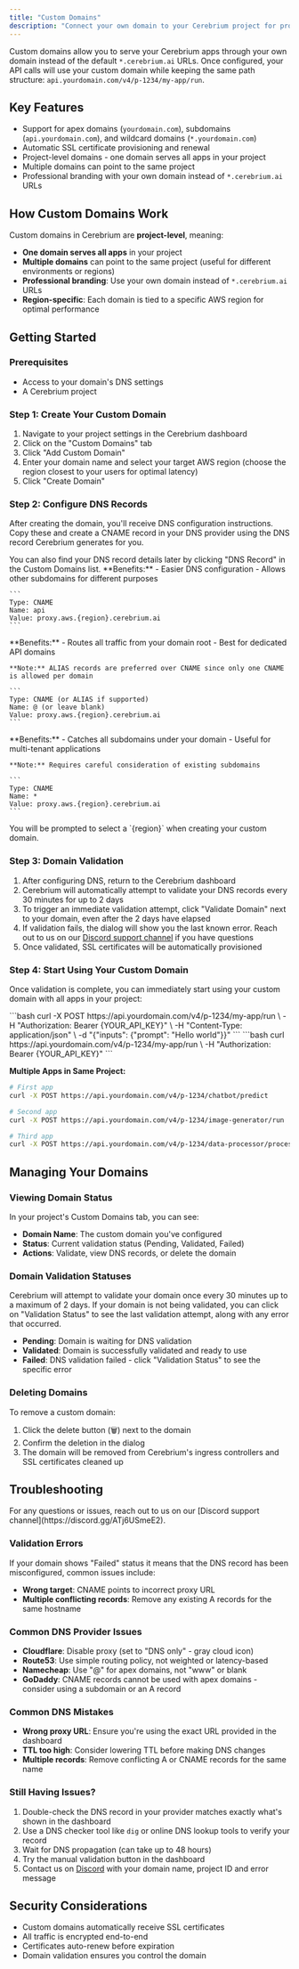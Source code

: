 ```yaml
---
title: "Custom Domains"
description: "Connect your own domain to your Cerebrium project for professional, branded API endpoints"
---
```


Custom domains allow you to serve your Cerebrium apps through your own domain instead of the default `*.cerebrium.ai` URLs. Once configured, your API calls will use your custom domain while keeping the same path structure: `api.yourdomain.com/v4/p-1234/my-app/run`.

## Key Features

- Support for apex domains (`yourdomain.com`), subdomains (`api.yourdomain.com`), and wildcard domains (`*.yourdomain.com`)
- Automatic SSL certificate provisioning and renewal
- Project-level domains - one domain serves all apps in your project
- Multiple domains can point to the same project
- Professional branding with your own domain instead of `*.cerebrium.ai` URLs

## How Custom Domains Work

Custom domains in Cerebrium are **project-level**, meaning:

- **One domain serves all apps** in your project
- **Multiple domains** can point to the same project (useful for different environments or regions)
- **Professional branding**: Use your own domain instead of `*.cerebrium.ai` URLs
- **Region-specific**: Each domain is tied to a specific AWS region for optimal performance

## Getting Started

### Prerequisites

- Access to your domain's DNS settings
- A Cerebrium project

### Step 1: Create Your Custom Domain

1. Navigate to your project settings in the Cerebrium dashboard
2. Click on the "Custom Domains" tab
3. Click "Add Custom Domain"
4. Enter your domain name and select your target AWS region (choose the region closest to your users for optimal latency)
5. Click "Create Domain"

### Step 2: Configure DNS Records

After creating the domain, you'll receive DNS configuration instructions. Copy these and create a CNAME record in your DNS provider using the DNS record Cerebrium generates for you.

<Note>
  You can also find your DNS record details later by clicking "DNS Record" in
  the Custom Domains list.
</Note>

<Tabs>
  <Tab title="Subdomains (Recommended)">
    **Benefits:**
    - Easier DNS configuration
    - Allows other subdomains for different purposes

    ```
    Type: CNAME
    Name: api
    Value: proxy.aws.{region}.cerebrium.ai
    ```
  </Tab>

  <Tab title="Apex Domains">
    **Benefits:**
    - Routes all traffic from your domain root
    - Best for dedicated API domains

    **Note:** ALIAS records are preferred over CNAME since only one CNAME is allowed per domain

    ```
    Type: CNAME (or ALIAS if supported)
    Name: @ (or leave blank)
    Value: proxy.aws.{region}.cerebrium.ai
    ```
  </Tab>

  <Tab title="Wildcard Domains">
    **Benefits:**
    - Catches all subdomains under your domain
    - Useful for multi-tenant applications

    **Note:** Requires careful consideration of existing subdomains

    ```
    Type: CNAME
    Name: *
    Value: proxy.aws.{region}.cerebrium.ai
    ```
  </Tab>
</Tabs>

<Note>
  You will be prompted to select a `{region}` when creating your custom
  domain.
</Note>

### Step 3: Domain Validation

1. After configuring DNS, return to the Cerebrium dashboard
2. Cerebrium will automatically attempt to validate your DNS records every 30 minutes for up to 2 days
3. To trigger an immediate validation attempt, click "Validate Domain" next to your domain, even after the 2 days have elapsed
4. If validation fails, the dialog will show you the last known error. Reach out to us on our [Discord support channel](https://discord.gg/ATj6USmeE2) if you have questions
5. Once validated, SSL certificates will be automatically provisioned

### Step 4: Start Using Your Custom Domain

Once validation is complete, you can immediately start using your custom domain with all apps in your project:

<Tabs>
  <Tab title="POST Request">
    ```bash
    curl -X POST https://api.yourdomain.com/v4/p-1234/my-app/run \
      -H "Authorization: Bearer {YOUR_API_KEY}" \
      -H "Content-Type: application/json" \
      -d "{"inputs": {"prompt": "Hello world"}}"
    ```
  </Tab>

  <Tab title="GET Request">
    ```bash
    curl https://api.yourdomain.com/v4/p-1234/my-app/run \
      -H "Authorization: Bearer {YOUR_API_KEY}"
    ```
  </Tab>
</Tabs>

**Multiple Apps in Same Project:**

```bash
# First app
curl -X POST https://api.yourdomain.com/v4/p-1234/chatbot/predict

# Second app
curl -X POST https://api.yourdomain.com/v4/p-1234/image-generator/run

# Third app
curl -X POST https://api.yourdomain.com/v4/p-1234/data-processor/process
```

## Managing Your Domains

### Viewing Domain Status

In your project's Custom Domains tab, you can see:

- **Domain Name**: The custom domain you've configured
- **Status**: Current validation status (Pending, Validated, Failed)
- **Actions**: Validate, view DNS records, or delete the domain

### Domain Validation Statuses

Cerebrium will attempt to validate your domain once every 30 minutes up to a maximum of 2 days. If your domain is not
being validated, you can click on "Validation Status" to see the last validation attempt, along with any error that
occurred.

- **Pending**: Domain is waiting for DNS validation
- **Validated**: Domain is successfully validated and ready to use
- **Failed**: DNS validation failed - click "Validation Status" to see the specific error

### Deleting Domains

To remove a custom domain:

1. Click the delete button (🗑️) next to the domain
2. Confirm the deletion in the dialog
3. The domain will be removed from Cerebrium's ingress controllers and SSL certificates cleaned up

## Troubleshooting

<Note>
  For any questions or issues, reach out to us on our [Discord support
  channel](https://discord.gg/ATj6USmeE2).
</Note>

### Validation Errors

If your domain shows "Failed" status it means that the DNS record has been misconfigured, common issues include:

- **Wrong target**: CNAME points to incorrect proxy URL
- **Multiple conflicting records**: Remove any existing A records for the same hostname

### Common DNS Provider Issues

- **Cloudflare**: Disable proxy (set to "DNS only" - gray cloud icon)
- **Route53**: Use simple routing policy, not weighted or latency-based
- **Namecheap**: Use "@" for apex domains, not "www" or blank
- **GoDaddy**: CNAME records cannot be used with apex domains - consider using a subdomain or an A record

### Common DNS Mistakes

- **Wrong proxy URL**: Ensure you're using the exact URL provided in the dashboard
- **TTL too high**: Consider lowering TTL before making DNS changes
- **Multiple records**: Remove conflicting A or CNAME records for the same name

### Still Having Issues?

1. Double-check the DNS record in your provider matches exactly what's shown in the dashboard
2. Use a DNS checker tool like `dig` or online DNS lookup tools to verify your record
3. Wait for DNS propagation (can take up to 48 hours)
4. Try the manual validation button in the dashboard
5. Contact us on [Discord](https://discord.gg/ATj6USmeE2) with your domain name, project ID and error message

## Security Considerations

- Custom domains automatically receive SSL certificates
- All traffic is encrypted end-to-end
- Certificates auto-renew before expiration
- Domain validation ensures you control the domain
